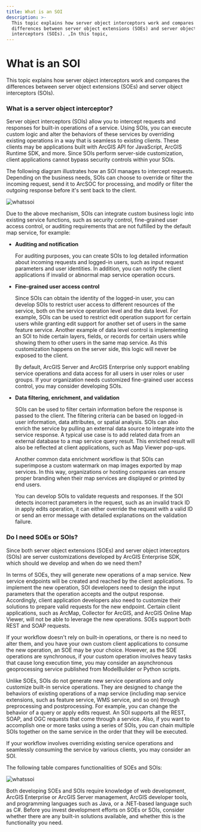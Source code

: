 ```yaml
---
title: What is an SOI
description: >-
  This topic explains how server object interceptors work and compares the
  differences between server object extensions (SOEs) and server object
  interceptors (SOIs). ,In this topic,
---
```


# What is an SOI

This topic explains how server object interceptors work and compares the differences between server object extensions (SOEs) and server object interceptors (SOIs).

### What is a server object interceptor?

Server object interceptors (SOIs) allow you to intercept requests and responses for built-in operations of a service. Using SOIs, you can execute custom logic and alter the behaviors of these services by overriding existing operations in a way that is seamless to existing clients. These clients may be applications built with ArcGIS API for JavaScript, ArcGIS Runtime SDK, and more. Since SOIs perform server-side customization, client applications cannot bypass security controls within your SOIs.  

The following diagram illustrates how an SOI manages to intercept requests. Depending on the business needs, SOIs can choose to override or filter the incoming request, send it to ArcSOC for processing, and modify or filter the outgoing response before it's sent back to the client.  

![](./bitmaps/whatsSOI1.png "whatssoi")  

Due to the above mechanism, SOIs can integrate custom business logic into existing service functions, such as security control, fine-grained user access control, or auditing requirements that are not fulfilled by the default map service, for example:  

-   **Auditing and notification**

    For auditing purposes, you can create SOIs to log detailed information about incoming requests and logged-in users, such as input request parameters and user identities. In addition, you can notify the client applications if invalid or abnormal map service operation occurs.  


-   **Fine-grained user access control**

    Since SOIs can obtain the identity of the logged-in user, you can develop SOIs to restrict user access to different resources of the service, both on the service operation level and the data level. For example, SOIs can be used to restrict edit operation support for certain users while granting edit support for another set of users in the same feature service. Another example of data level control is implementing an SOI to hide certain layers, fields, or records for certain users while showing them to other users in the same map service. As this customization happens on the server side, this logic will never be exposed to the client.  

    By default, ArcGIS Server and ArcGIS Enterprise only support enabling service operations and data access for all users in user roles or user groups. If your organization needs customized fine-grained user access control, you may consider developing SOIs.  


-   **Data filtering, enrichment, and validation**

    SOIs can be used to filter certain information before the response is passed to the client. The filtering criteria can be based on logged-in user information, data attributes, or spatial analysis. SOIs can also enrich the service by pulling an external data source to integrate into the service response. A typical use case is to add related data from an external database to a map service query result. This enriched result will also be reflected at client applications, such as Map Viewer pop-ups.  

    Another common data enrichment workflow is that SOIs can superimpose a custom watermark on map images exported by map services. In this way, organizations or hosting companies can ensure proper branding when their map services are displayed or printed by end users.  

    You can develop SOIs to validate requests and responses. If the SOI detects incorrect parameters in the request, such as an invalid track ID in apply edits operation, it can either override the request with a valid ID or send an error message with detailed explanations on the validation failure.  

### Do I need SOEs or SOIs?

Since both server object extensions (SOEs) and server object interceptors (SOIs) are server customizations developed by ArcGIS Enterprise SDK, which should we develop and when do we need them?  

In terms of SOEs, they will generate new operations of a map service. New service endpoints will be created and reached by the client applications. To implement the new operation, SOI developers need to design the input parameters that the operation accepts and the output response. Accordingly, client application developers also need to customize their solutions to prepare valid requests for the new endpoint. Certain client applications, such as ArcMap, Collector for ArcGIS, and ArcGIS Online Map Viewer, will not be able to leverage the new operations. SOEs support both REST and SOAP requests.  

If your workflow doesn't rely on built-in operations, or there is no need to alter them, and you have your own custom client applications to consume the new operation, an SOE may be your choice. However, as the SOE operations are synchronous, if your custom operation involves heavy tasks that cause long execution time, you may consider an asynchronous geoprocessing service published from ModelBuilder or Python scripts.  

Unlike SOEs, SOIs do not generate new service operations and only customize built-in service operations. They are designed to change the behaviors of existing operations of a map service (including map service extensions, such as feature service, WMS service, and so on) through preprocessing and postprocessing. For example, you can change the behavior of a query or apply edits request. An SOI supports all the REST, SOAP, and OGC requests that come through a service. Also, if you want to accomplish one or more tasks using a series of SOIs, you can chain multiple SOIs together on the same service in the order that they will be executed.  

If your workflow involves overriding existing service operations and seamlessly consuming the service by various clients, you may consider an SOI.  

The following table compares functionalities of SOEs and SOIs:  

![](./bitmaps/whatsSOI2.png "whatssoi")  

Both developing SOEs and SOIs require knowledge of web development, ArcGIS Enterprise or ArcGIS Server management, ArcGIS developer tools, and programming languages such as Java, or a .NET-based language such as C#. Before you invest development efforts on SOEs or SOIs, consider whether there are any built-in solutions available, and whether this is the functionality you need.  
